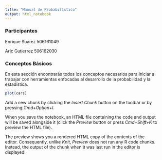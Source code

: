 ```yaml
---
title: "Manual de Probabilístico"
output: html_notebook
---
```


### Participantes

Enrique Suarez  506161049

Aric Gutierrez  506162030

### Conceptos Básicos

En esta sección encontrarás todos los conceptos necesarios para iniciar a trabajar con herramientas enfocadas al desarrollo de la probabilidad y la estadística.

```r
plot(cars)
```

Add a new chunk by clicking the *Insert Chunk* button on the toolbar or by pressing *Cmd+Option+I*.

When you save the notebook, an HTML file containing the code and output will be saved alongside it (click the *Preview* button or press *Cmd+Shift+K* to preview the HTML file). 

The preview shows you a rendered HTML copy of the contents of the editor. Consequently, unlike *Knit*, *Preview* does not run any R code chunks. Instead, the output of the chunk when it was last run in the editor is displayed.
